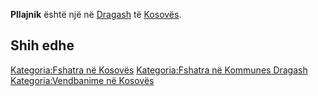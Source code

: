 {{Fshat në 
 | Emri                = Pllajnik
 | EmriAlt                = 
 | NAME_SHORT_FORM=      
 | NAME_GENERIC=      
 | NAME_SORT_NAME_RO=      PLLAJNIK
 | FULL_NAME_RO = Pllajnik
 | FULL_NAME_ND_RO=Pllajnik
 | SORT_NAME_RG=PLLAJNIK
 | FULL_NAME_RG=Pllajnik
 | FULL_NAME_ND_RG=Pllajnik
 | SRP_NAME_SHORT_FORM=      
 | SRP_NAME_GENERIC=      
 | SRP_NAME_SORT_NAME_RO=      
 | SRP_FULL_NAME_RO = 
 | SRP_FULL_NAME_ND_RO=
 | SRP_SORT_NAME_RG=
 | SRP_FULL_NAME_RG=
 | SRP_FULL_NAME_ND_RG=
 | Emri (Rasa dhanore) = 
 | Figura              = 
 | Shteti              = Kosovo
 | Komuna              = Dragash
 | Kodi postar         = 
 | Sipërfaqja          = 

 | Popullsia           = 

 | Regj. i popullsisë  = 
 | Dend. e popullsisë  = 
 | Faqja zyrtare       = 
 <!--- Koordinatat ----> 
 | Gjerësia            = 42.0775
 | Gjatësia            = 20.706111
 | Lartësia            = 
}}
'''Pllajnik''' është një [[]] në [[Dragash]] të [[Kosovës]].

<!-- == Gjeografia == -->
<!-- == Historia == -->
<!-- == Demografia == -->
== Shih edhe ==
{{Komuna Dragash}}
{{Kosovo-Administrata-Cung}}

[[Kategoria:Fshatra në Kosovës]]
[[Kategoria:Fshatra në Kommunes Dragash]]
[[Kategoria:Vendbanime në Kosovës]]